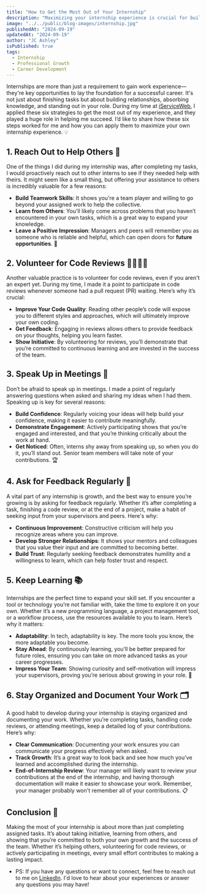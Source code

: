 ```yaml
---
title: "How to Get the Most Out of Your Internship"
description: "Maximizing your internship experience is crucial for building skills, relationships, and making a lasting impact. Learn practical strategies for success."
image: "../../public/blog-images/internship.jpg"
publishedAt: "2024-09-19"
updatedAt: "2024-09-19"
author: "JC Ashley"
isPublished: true
tags:
  - Internship
  - Professional Growth
  - Career Development
---
```


Internships are more than just a requirement to gain work experience—they're key opportunities to lay the foundation for a successful career. It's not just about finishing tasks but about building relationships, absorbing knowledge, and standing out in your role. During my time at [iServiceWeb](https://www.iserviceweb.io/), I applied these six strategies to get the most out of my experience, and they played a huge role in helping me succeed. I’d like to share how these six steps worked for me and how you can apply them to maximize your own internship experience. 💡

## 1. Reach Out to Help Others 🤝

One of the things I did during my internship was, after completing my tasks, I would proactively reach out to other interns to see if they needed help with theirs. It might seem like a small thing, but offering your assistance to others is incredibly valuable for a few reasons:

- **Build Teamwork Skills**: It shows you're a team player and willing to go beyond your assigned work to help the collective.
- **Learn from Others**: You'll likely come across problems that you haven’t encountered in your own tasks, which is a great way to expand your knowledge.
- **Leave a Positive Impression**: Managers and peers will remember you as someone who is reliable and helpful, which can open doors for **future opportunities**. 🚪

## 2. Volunteer for Code Reviews 👨‍💻👩‍💻

Another valuable practice is to volunteer for code reviews, even if you aren't an expert yet. During my time, I made it a point to participate in code reviews whenever someone had a pull request (PR) waiting. Here’s why it’s crucial:

- **Improve Your Code Quality**: Reading other people’s code will expose you to different styles and approaches, which will ultimately improve your own coding.
- **Get Feedback**: Engaging in reviews allows others to provide feedback on your thoughts, helping you learn faster.
- **Show Initiative**: By volunteering for reviews, you’ll demonstrate that you’re committed to continuous learning and are invested in the success of the team.

## 3. Speak Up in Meetings 💬

Don’t be afraid to speak up in meetings. I made a point of regularly answering questions when asked and sharing my ideas when I had them. Speaking up is key for several reasons:

- **Build Confidence**: Regularly voicing your ideas will help build your confidence, making it easier to contribute meaningfully.
- **Demonstrate Engagement**: Actively participating shows that you’re engaged and interested, and that you’re thinking critically about the work at hand.
- **Get Noticed**: Often, interns shy away from speaking up, so when you do it, you’ll stand out. Senior team members will take note of your contributions. 🏆

## 4. Ask for Feedback Regularly 📝

A vital part of any internship is growth, and the best way to ensure you’re growing is by asking for feedback regularly. Whether it’s after completing a task, finishing a code review, or at the end of a project, make a habit of seeking input from your supervisors and peers. Here's why:

- **Continuous Improvement**: Constructive criticism will help you recognize areas where you can improve.
- **Develop Stronger Relationships**: It shows your mentors and colleagues that you value their input and are committed to becoming better.
- **Build Trust**: Regularly seeking feedback demonstrates humility and a willingness to learn, which can help foster trust and respect.

## 5. Keep Learning 📚

Internships are the perfect time to expand your skill set. If you encounter a tool or technology you’re not familiar with, take the time to explore it on your own. Whether it’s a new programming language, a project management tool, or a workflow process, use the resources available to you to learn. Here’s why it matters:

- **Adaptability**: In tech, adaptability is key. The more tools you know, the more adaptable you become.
- **Stay Ahead**: By continuously learning, you’ll be better prepared for future roles, ensuring you can take on more advanced tasks as your career progresses.
- **Impress Your Team**: Showing curiosity and self-motivation will impress your supervisors, proving you’re serious about growing in your role. 🌱

## 6. Stay Organized and Document Your Work 🗂️

A good habit to develop during your internship is staying organized and documenting your work. Whether you’re completing tasks, handling code reviews, or attending meetings, keep a detailed log of your contributions. Here’s why:

- **Clear Communication**: Documenting your work ensures you can communicate your progress effectively when asked.
- **Track Growth**: It’s a great way to look back and see how much you’ve learned and accomplished during the internship.
- **End-of-Internship Review**: Your manager will likely want to review your contributions at the end of the internship, and having thorough documentation will make it easier to showcase your work. Remember, your manager probably won't remember all of your contributions. 📋

## Conclusion 🎯

Making the most of your internship is about more than just completing assigned tasks. It’s about taking initiative, learning from others, and showing that you’re committed to both your own growth and the success of the team. Whether it’s helping others, volunteering for code reviews, or actively participating in meetings, every small effort contributes to making a lasting impact.

- PS: If you have any questions or want to connect, feel free to reach out to me on [LinkedIn](https://www.linkedin.com/in/jeremy-ashley-webdev/). I'd love to hear about your experiences or answer any questions you may have!
